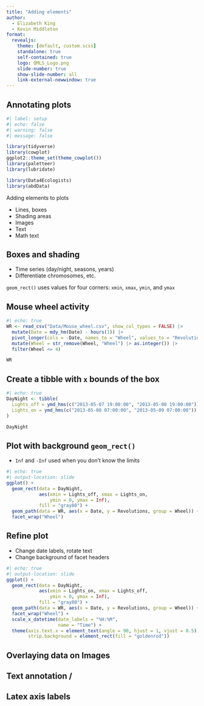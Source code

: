 ```yaml
---
title: "Adding elements"
author:
  - Elizabeth King
  - Kevin Middleton
format:
  revealjs:
    theme: [default, custom.scss]
    standalone: true
    self-contained: true
    logo: QMLS_Logo.png
    slide-number: true
    show-slide-number: all
    link-external-newwindow: true
---
```


## Annotating plots

```r
#| label: setup
#| echo: false
#| warning: false
#| message: false

library(tidyverse)
library(cowplot)
ggplot2::theme_set(theme_cowplot())
library(paletteer)
library(lubridate)

library(Data4Ecologists)
library(abdData)
```

Adding elements to plots

- Lines, boxes
- Shading areas
- Images
- Text
- Math text

## Boxes and shading

- Time series (day/night, seasons, years)
- Differentiate chromosomes, etc.

`geom_rect()` uses values for four corners: `xmin`, `xmax`, `ymin`, and `ymax`


## Mouse wheel activity

```r
#| echo: true
WR <- read_csv("Data/Mouse_wheel.csv", show_col_types = FALSE) |> 
  mutate(Date = mdy_hm(Date) - hours(1)) |> 
  pivot_longer(cols = -Date, names_to = "Wheel", values_to = "Revolutions") |> 
  mutate(Wheel = str_remove(Wheel, "Wheel") |> as.integer()) |> 
  filter(Wheel <= 4)

WR
```

## Create a tibble with `x` bounds of the box

```r
#| echo: true
DayNight <- tibble(
  Lights_off = ymd_hms(c("2013-05-07 19:00:00", "2013-05-08 19:00:00")),
  Lights_on = ymd_hms(c("2013-05-08 07:00:00", "2013-05-09 07:00:00"))
)
```

```r
DayNight
```

## Plot with background `geom_rect()`

- `Inf` and `-Inf` used when you don't know the limits

```r
#| echo: true
#| output-location: slide
ggplot() +
  geom_rect(data = DayNight,
            aes(xmin = Lights_off, xmax = Lights_on,
                ymin = 0, ymax = Inf),
            fill = "gray80") +
  geom_path(data = WR, aes(x = Date, y = Revolutions, group = Wheel)) +
  facet_wrap("Wheel")
```


## Refine plot

- Change date labels, rotate text
- Change background of facet headers

```r
#| echo: true
#| output-location: slide
ggplot() +
  geom_rect(data = DayNight,
            aes(xmin = Lights_on, xmax = Lights_off,
                ymin = 0, ymax = Inf),
            fill = "gray80") +
  geom_path(data = WR, aes(x = Date, y = Revolutions, group = Wheel)) +
  facet_wrap("Wheel") +
  scale_x_datetime(date_labels = "%H:%M",
                   name = "Time") +
  theme(axis.text.x = element_text(angle = 90, hjust = 1, vjust = 0.5),
        strip.background = element_rect(fill = "goldenrod"))
```

## Overlaying data on Images


## Text annotation / 


## Latex axis labels
